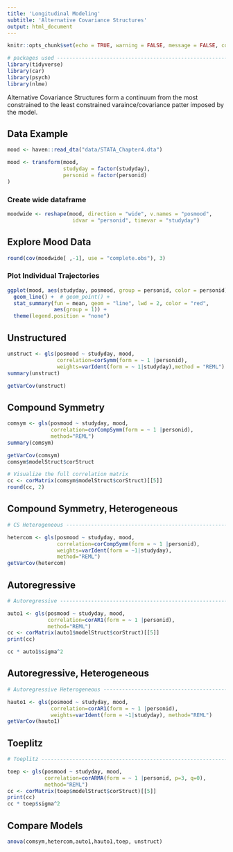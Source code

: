 ```yaml
---
title: 'Longitudinal Modeling' 
subtitle: 'Alternative Covariance Structures'
output: html_document
---
```


```r
knitr::opts_chunk$set(echo = TRUE, warning = FALSE, message = FALSE, comment = NULL)
```

```r
# packages used -----------------------------------------------------------
library(tidyverse)  
library(car)
library(psych)
library(nlme)
```


Alternative Covariance Structures form a continuum from the most constrained to the least constrained varaince/covariance patter imposed by the model. 


## Data Example

```r
mood <- haven::read_dta("data/STATA_Chapter4.dta")

mood <- transform(mood,
                  studyday = factor(studyday),
                  personid = factor(personid)
)

```

### Create wide dataframe

```r
moodwide <- reshape(mood, direction = "wide", v.names = "posmood",
                     idvar = "personid", timevar = "studyday")
```

## Explore Mood Data

```r
round(cov(moodwide[ ,-1], use = "complete.obs"), 3)
```

### Plot Individual Trajectories

```r
ggplot(mood, aes(studyday, posmood, group = personid, color = personid)) + 
  geom_line() +  # geom_point() +
  stat_summary(fun = mean, geom = "line", lwd = 2, color = "red",
               aes(group = 1)) + 
  theme(legend.position = "none")
```

## Unstructured 

```r
unstruct <- gls(posmood ~ studyday, mood, 
                correlation=corSymm(form = ~ 1 |personid),  
                weights=varIdent(form = ~ 1|studyday),method = "REML")
summary(unstruct)
```

```r
getVarCov(unstruct)
```

## Compound Symmetry

```r
comsym <- gls(posmood ~ studyday, mood, 
              correlation=corCompSymm(form = ~ 1 |personid),
              method="REML")
summary(comsym)
```

```r
getVarCov(comsym)
comsym$modelStruct$corStruct

# Visualize the full correlation matrix
cc <- corMatrix(comsym$modelStruct$corStruct)[[5]]
round(cc, 2)
```

## Compound Symmetry, Heterogeneous 
```r
# CS Heterogeneous --------------------------------------------------------

hetercom <- gls(posmood ~ studyday, mood, 
                correlation=corCompSymm(form = ~ 1 |personid),
                weights=varIdent(form = ~1|studyday), 
                method="REML")
getVarCov(hetercom)
```


## Autoregressive
```r
# Autoregressive ----------------------------------------------------------

auto1 <- gls(posmood ~ studyday, mood, 
             correlation=corAR1(form = ~ 1 |personid),
             method="REML")
cc <- corMatrix(auto1$modelStruct$corStruct)[[5]]
print(cc)

cc * auto1$sigma^2
```

## Autoregressive, Heterogeneous
```r
# Autoregressive Heterogeneous --------------------------------------------

hauto1 <- gls(posmood ~ studyday, mood, 
              correlation=corAR1(form = ~ 1 |personid), 
              weights=varIdent(form = ~1|studyday), method="REML")
getVarCov(hauto1)
```

## Toeplitz
```r
# Toeplitz ----------------------------------------------------------------

toep <- gls(posmood ~ studyday, mood, 
            correlation=corARMA(form = ~ 1 |personid, p=3, q=0), 
            method="REML")
cc <- corMatrix(toep$modelStruct$corStruct)[[5]]
print(cc)
cc * toep$sigma^2
```

## Compare Models
```r

anova(comsym,hetercom,auto1,hauto1,toep, unstruct)
```
